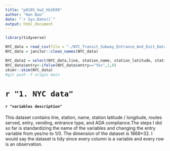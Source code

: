 ```yaml
---
title: "p8105_hw2_hb2699"
author: "Han Bao"
date: "`r Sys.Date()`"
output: html_document
---
```

```r
library(tidyverse)
```
```r
NYC_data = read_csv(file = "./NYC_Transit_Subway_Entrance_And_Exit_Data.csv")
NYC_data = janitor::clean_names(NYC_data)
```
```r
NYC_data2 = select(NYC_data,line, station_name, station_latitude, station_longitude,entry, vending, entrance_type,ada, route1:route11)
NYC_data$entry<-ifelse(NYC_data$entry=="Yes",1,0)
skimr::skim(NYC_data)
#git push -f origin main
```

# `r "1. NYC data"`
#### `r "variables description"`
This dataset contains line, station, name, station latitude / longitude, routes served, entry, vending, entrance type, and ADA compliance.The steps I did so far is standardizing the name of the variables and changing the entry variable from yes/no to 1/0. The dimension of the dataset is 1868*32. I would say the dataset is tidy since every column is a variable and every row is an observation.

